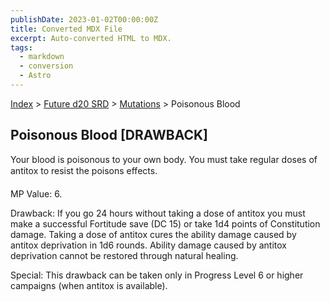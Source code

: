 ```yaml
---
publishDate: 2023-01-02T00:00:00Z
title: Converted MDX File
excerpt: Auto-converted HTML to MDX.
tags:
  - markdown
  - conversion
  - Astro
---
```






[Index](-index) > [Future d20 SRD](future-d20-srd-index) > [Mutations](future-d20-srd-mutations-index) > Poisonous Blood




## Poisonous Blood [DRAWBACK]


Your blood is poisonous to your own body. You must take regular doses of antitox to resist the poisons effects.


MP Value: 6.


Drawback: If you go 24 hours without taking a dose of antitox you must make a successful Fortitude save (DC 15) or take 1d4 points of Constitution damage.
Taking a dose of antitox cures the ability damage caused by antitox deprivation in 1d6 rounds. Ability damage caused by antitox deprivation cannot be restored through natural healing.


Special: This drawback can be taken only in Progress Level 6 or higher campaigns (when antitox is available).



